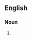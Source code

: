 ==English==

===Noun===
{{infl|en|noun|head=Lybian Arab Jamahiriya}}

# {{misspelling of|Libyan Arab Jamahiriya}}